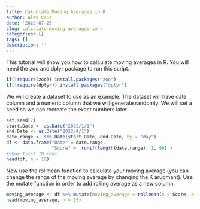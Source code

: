 ```yaml
---
title: Calculate Moving Averages in R
author: Alex Cruz
date: '2022-07-26'
slug: calculate-moving-averages-in-r
categories: []
tags: []
description: ''
---
```


This tutorial will show you how to calculate moving averages in R.  You will need the zoo and dplyr package to run this script.  
```r

if(!require(zoo)) install.packages("zoo")
if(!require(dplyr)) install.packages("dplyr")
```

We will create a dataset to use as an example.  The dataset will have date column and a numeric column that we will generate randomly.  We will set a seed so we can recreate the exact numbers later.
```r
set.seed(7)
start.Date <- as.Date("2022/1/1")
end.Date <- as.Date("2022/4/1")
date.range <- seq.Date(start.Date, end.Date, by = "day")
df <- data.frame("Date" = date.range,
                 "Score" =  runif(length(date.range), 1, 99) )
#show first 10 rows
head(df, n = 10)
```

Now use the rollmean function to calculate your moving average (you can change the range of the moving average by changing the K arugment).  Use the mutate function in order to add rolling average as a new column.
```r
moving_average <- df %>% mutate(moving_average = rollmean(x = Score, k = 7, fill = NA))
head(moving_average, n = 15)
```


